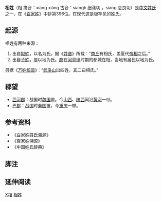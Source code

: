 {{姓氏
|姓氏=相
|拼音=Xiàng
|中国大陆=Xiang
|台湾=
|香港=
|澳门=
|新加坡=
|马来西亚=
|越南=Tương
|韩国=
|反切=
|同音字=
|堂号=
|郡望=[[西河郡|西河郡]]
}}

'''相姓'''（相 拼音：xiāng xiàng 古音：siangh 细漾切 ，siang 息良切）是[[中文姓氏|中文姓氏]]之一，在《[[百家姓|百家姓]]》中排第396位。在现代这是极罕见的姓氏。

== 起源 ==
相姓有两种来源：
#出自[[姒姓|姒姓]]，以名为氏。据《[[姓谱|姓谱]]》所载：“[[商丘|商丘]]有相氏，盖夏代[[帝相|帝相]]之后。”
#出自[[子姓|子姓]]，是以地为氏。[[商朝|商]]在[[河亶甲|河亶甲]]时期的都城在相，当地有居民以地为氏。

另据《[[万姓统谱|万姓统谱]]》：“[[武洛山|武洛山]]出四姓，其二曰相氏。”

== 郡望 ==
*[[西河郡|西河郡]]：战国时[[魏国|魏国]]置。今[[山西|山西]]、[[陕西|陕西]]间沿[[黄河|黄河]]一带。
*[[巴郡|巴郡]]：[[战国|战国]]时[[秦国|秦国]]置。今[[重庆|重庆]]一带。

== 参考资料 ==
{{Reflist|2}}
*《百家姓姓氏溯源》
*《百家姓溯源》
*《中国姓氏辞典》

==脚注==
<references group="注释"/>

== 延伸阅读 ==
{{Wikisource further reading}}
[[Category:漢姓|X相]]
[[Category:相姓|]]